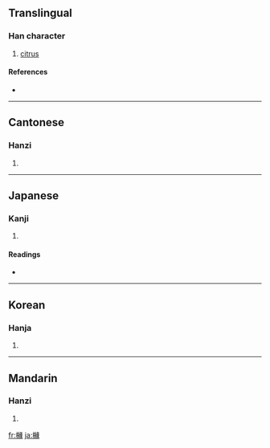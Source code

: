 {{see|橼}}
==Translingual==

===Han character===
{{Han char|rn=75|rad=木|as=15|sn=19|four=4793<sub>2</sub>|canj=木女火人 (DVFO)}}

# [[citrus]]

====References====
* {{Han ref|kx=0560.290|dkj=15822|dj=0949.260|hdz=21315.150|uh=6ADE|ud=27358|bh=F258|bd=62040}}

----

==Cantonese==

===Hanzi===
{{yue-hanzi|jyut=|y=yun4}}

# {{defn|Cantonese}}

----

==Japanese==

===Kanji===
{{ja-kanji|grade=|rs=木15}}

# {{defn|Japanese}}

====Readings====
* {{ja-readings|on=[[えん]] (en)|kun=}}

----

==Korean==

===Hanja===
{{ko-hanja|hangeul=연|eumhun=|rv=yeon|mr=yŏn|y=yen}}

# {{defn|Korean}}

----

==Mandarin==

===Hanzi===
{{cmn-hanzi|sim=橼|pin=[[yuán]] ([[yuan2]])|wg=yüan<sup>2</sup>}}

# {{defn|Mandarin}}

[[fr:櫞]]
[[ja:櫞]]